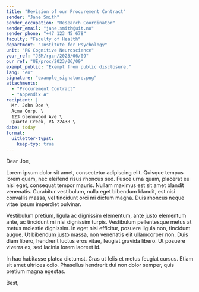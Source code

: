 ```yaml
---
title: "Revision of our Procurement Contract"
sender: "Jane Smith"
sender_occupation: "Research Coordinator"
sender_email: "jane.smith@uit.no"
sender_phone: "+47 123 45 678"
faculty: "Faculty of Health"
department: "Institute for Psychology"
unit: "RG Cognitive Neuroscience"
your_ref: "JSM/rgcn/2023/06/09"
our_ref: "UE/proc/2023/06/09"
exempt_public: "Exempt from public disclosure."
lang: "en" 
signature: "example_signature.png"
attachments:
  - "Procurement Contract"
  - "Appendix A"
recipient: |
  Mr. John Doe \
  Acme Corp. \
  123 Glennwood Ave \
  Quarto Creek, VA 22438 \
date: today
format:
  uitletter-typst:
    keep-typ: true
---
```


Dear Joe, 

Lorem ipsum dolor sit amet, consectetur adipiscing elit. Quisque tempus lorem quam, nec eleifend risus rhoncus sed. Fusce urna quam, placerat eu nisi eget, consequat tempor mauris. Nullam maximus est sit amet blandit venenatis. Curabitur vestibulum, nulla eget bibendum blandit, est nisi convallis massa, vel tincidunt orci mi dictum magna. Duis rhoncus neque vitae ipsum imperdiet pulvinar. 

Vestibulum pretium, ligula ac dignissim elementum, ante justo elementum ante, ac tincidunt mi nisi dignissim turpis. Vestibulum pellentesque metus at metus molestie dignissim. In eget nisi efficitur, posuere ligula non, tincidunt augue. Ut bibendum justo massa, non venenatis elit ullamcorper non. Duis diam libero, hendrerit luctus eros vitae, feugiat gravida libero. Ut posuere viverra ex, sed lacinia lorem laoreet id. 

In hac habitasse platea dictumst. Cras ut felis et metus feugiat cursus. Etiam sit amet ultrices odio. Phasellus hendrerit dui non dolor semper, quis pretium magna egestas.

Best,



